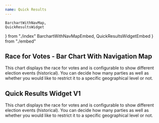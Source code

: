 ```yaml
---
name: Quick Results
---
```


    BarchartWithNavMap,
    QuickResultsWidget
} from "./index"
    BarchartWithNavMapEmbed,
    QuickResultsWidgetEmbed
} from "./embed"

## Race for Votes - Bar Chart With Navigation Map

This chart displays the race for votes and is configurable to show different election events (historical). You can decide how many parties as well as whether you would like to restrict it to a specific geographical level or not.

<Playground>
    <BarchartWithNavMap/>
    <BarchartWithNavMapEmbed />
</Playground>

## Quick Results Widget V1

This chart displays the race for votes and is configurable to show different election events (historical). You can decide how many parties as well as whether you would like to restrict it to a specific geographical level or not.

<Playground>
    <QuickResultsWidget/>
    <QuickResultsWidgetEmbed />
</Playground>
